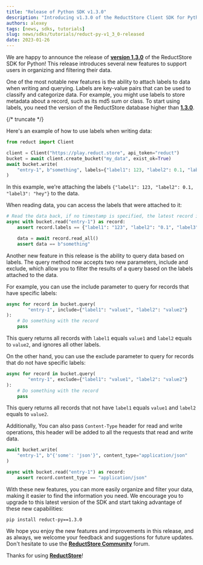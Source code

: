```yaml
---
title: "Release of Python SDK v1.3.0"
description: "Introducing v1.3.0 of the ReductStore Client SDK for Python: Enhancements to Labels and Content-Type"
authors: alexey
tags: [news, sdks, tutorials]
slug: news/sdks/tutorials/reduct-py-v1_3_0-released
date: 2023-01-26
---
```


We are happy to announce the release of [**version 1.3.0**](https://github.com/reductstore/reduct-py/releases/tag/v1.3.0)
of the ReductStore SDK for Python! This release introduces several new features to support users in organizing and filtering their data.

One of the most notable new features is the ability to attach labels to data when writing and querying. Labels are
key-value pairs that can be used to classify and categorize data.
For example, you might use labels to store metadata about a record, such as its md5 sum or class.
To start using labels, you need the version of
the ReductStore database higher than [**1.3.0**](https://github.com/reductstore/reductstore/blob/main/CHANGELOG.md#130---2023-01-26).

{/* truncate */}

Here's an example of how to use labels when writing data:

```python
from reduct import Client

client = Client("https://play.reduct.store", api_token="reduct")
bucket = await client.create_bucket("my_data", exist_ok=True)
await bucket.write(
    "entry-1", b"something", labels={"label1": 123, "label2": 0.1, "label3": "hey"}
)
```

In this example, we're attaching the labels `{"label1": 123, "label2": 0.1, "label3": "hey"}` to the data.

When reading data, you can access the labels that were attached to it:

```python
# Read the data back, if no timestamp is specified, the latest record is returned
async with bucket.read("entry-1") as record:
    assert record.labels == {"label1": "123", "label2": "0.1", "label3": "hey"}

    data = await record.read_all()
    assert data == b"something"
```

Another new feature in this release is the ability to query data based on labels.
The query method now accepts two new parameters, include and exclude, which allow you to filter the results of a query
based on the labels attached to the data.

For example, you can use the include parameter to query for records that have specific labels:

```python
async for record in bucket.query(
        "entry-1", include={"label1": "value1", "label2": "value2"}
):
    # Do something with the record
    pass
```

This query returns all records with `label1` equals `value1` and `label2` equals to `value2`, and ignores all other
labels.

On the other hand, you can use the exclude parameter to query for records that do not have specific labels:

```python
async for record in bucket.query(
        "entry-1", exclude={"label1": "value1", "label2": "value2"}
):
    # Do something with the record
    pass
```

This query returns all records that not have `label1` equals `value1` and `label2` equals to `value2`.

Additionally, You can also pass `Content-Type` header for read and write operations, this header will be added to all
the requests that read and write data.

```python
await bucket.write(
    "entry-1", b"{'some': 'json'}", content_type="application/json"
)

async with bucket.read("entry-1") as record:
    assert record.content_type == "application/json"
```

With these new features, you can more easily organize and filter your data, making it easier to find the information you
need. We encourage you to upgrade to this latest version of the SDK and start taking advantage of these new
capabilities:

```
pip install reduct-py==1.3.0
```

We hope you enjoy the new features and improvements in this release, and as always, we welcome your feedback and
suggestions for future updates. Don't hesitate to use the [**ReductStore Community**](https://community.reduct.store/signup) forum.

Thanks for using [**ReductStore**](https://www.reduct.store)!
